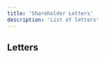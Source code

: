 ---
title: 'Shareholder Letters'
description: 'List of letters'
---

## Letters

<Columns cols={2}>
  <Card
    title="Berkshire Hathaway"
    href="https://brkshr.com/letters/"
  >
  </Card>
  <Card
    title="Amazon"
    href="https://www.amazonshareholderletters.com/"
  >
  </Card>
</Columns>